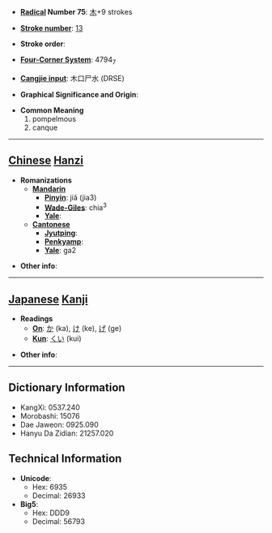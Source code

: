 * '''[[Wiktionary:Chinese radical index| Radical]] Number 75''': [[Wiktionary:Chinese radical index 木|木]]+9 strokes

* '''[[Wiktionary:Chinese total strokes index|Stroke number]]''': [[Wiktionary:Chinese total strokes index 13|13]]

* '''Stroke order''': 

* '''[[Wiktionary:Chinese four corner index|Four-Corner System]]''': 4794<sub>7</sub>

* '''[[Wiktionary:Chinese Cangjie index|Cangjie input]]''': 木口尸水 (DRSE)

* '''Graphical Significance and Origin''': 

* '''Common Meaning'''
*#pompelmous
*# canque


----

== [[Chinese]] [[Hanzi]] ==

* '''Romanizations'''
** '''[[Mandarin]]'''
*** '''[[Pinyin]]''': jiǎ (jia3)
*** '''[[Wade-Giles]]''': chia<sup>3</sup>
*** '''[[Yale]]''': 
** '''[[Cantonese]]'''
*** '''[[Jyutping]]''':
*** '''[[Penkyamp]]''': 
*** '''[[Yale]]''': ga2

* '''Other info''': 

----

== [[Japanese]] [[Kanji]] ==

* '''Readings'''
** '''[[On]]''': [[か]] (ka), [[け]] (ke), [[げ]] (ge)
** '''[[Kun]]''': [[くい]] (kui)

* '''Other info''':  

----

== Dictionary Information ==

* KangXi: 0537.240
* Morobashi: 15076
* Dae Jaweon: 0925.090
* Hanyu Da Zidian: 21257.020

== Technical Information ==

* '''Unicode''':
** Hex: 6935
** Decimal: 26933
* '''Big5''':
** Hex: DDD9
** Decimal: 56793